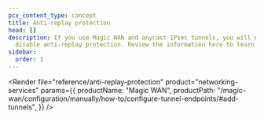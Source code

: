 ```yaml
---
pcx_content_type: concept
title: Anti-replay protection
head: []
description: If you use Magic WAN and anycast IPsec tunnels, you will need to
  disable anti-replay protection. Review the information here to learn more.
sidebar:
  order: 1
---
```



<Render
	file="reference/anti-replay-protection"
	product="networking-services"
	params={{
		productName: "Magic WAN",
		productPath:
			"/magic-wan/configuration/manually/how-to/configure-tunnel-endpoints/#add-tunnels",
	}}
/>
